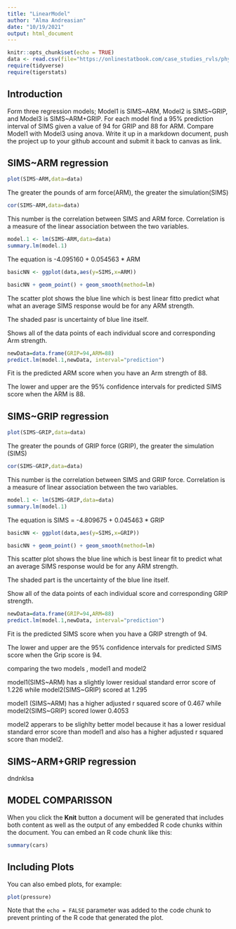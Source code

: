 ```yaml
---
title: "LinearModel"
author: "Alma Andreasian"
date: "10/19/2021"
output: html_document
---
```


```r
knitr::opts_chunk$set(echo = TRUE)
data <- read.csv(file="https://onlinestatbook.com/case_studies_rvls/physical_strength/data.txt",sep="",header=TRUE)
require(tidyverse)
require(tigerstats)
```

## Introduction

Form three regression models; Model1 is SIMS~ARM, Model2 is SIMS~GRIP, and Model3 is SIMS~ARM+GRIP. For each model find a 95% prediction interval of SIMS given a value of 94  for GRIP and 88 for ARM. Compare Model1 with Model3 using anova. Write it up in a markdown document, push the project up to your github account and submit it back to canvas as link. 

## SIMS~ARM regression

```r
plot(SIMS~ARM,data=data)
```

The greater the pounds of arm force(ARM), the greater the simulation(SIMS)


```r
cor(SIMS~ARM,data=data)
```
This number is the correlation between SIMS and ARM force. Correlation is a measure of the linear association between the two variables.


```r
model.1 <- lm(SIMS~ARM,data=data)
summary.lm(model.1)
```

The equation is -4.095160 +  0.054563 * ARM

```r
basicNN <- ggplot(data,aes(y=SIMS,x=ARM))
```

```r
basicNN + geom_point() + geom_smooth(method=lm)
```

The scatter plot shows the blue line which is best linear fitto predict what what an average SIMS response would be for any ARM strength.

The shaded pasr is uncertainty of blue line itself.

Shows all of the data points of each individual score and corresponding Arm strength. 

```r
newData=data.frame(GRIP=94,ARM=88)
predict.lm(model.1,newData, interval="prediction")
```

Fit is the predicted ARM score when you have an Arm strength of 88.

The lower and upper are the 95% confidence intervals for predicted SIMS score when the ARM is 88.

## SIMS~GRIP regression

```r
plot(SIMS~GRIP,data=data)
```
The greater the pounds of GRIP force (GRIP), the greater the simulation (SIMS)

```r
cor(SIMS~GRIP,data=data)
```
 
 This number is the correlation between SIMS and GRIP force. Correlation is a measure of linear association between the two variables.
 
```r
model.1 <- lm(SIMS~GRIP,data=data)
summary.lm(model.1)
```

The equation is SIMS = -4.809675 + 0.045463 * GRIP

```r
basicNN <- ggplot(data,aes(y=SIMS,x=GRIP))
```

```r
basicNN + geom_point() + geom_smooth(method=lm)
``` 

This scatter plot shows the blue line which is best linear fit to predict what an average SIMS response would be for any ARM strength.

The shaded part is the uncertainty of the blue line itself.

Show all of the data points of each individual score and corresponding GRIP strength.

```r
newData=data.frame(GRIP=94,ARM=88)
predict.lm(model.1,newData, interval="prediction")
```

Fit is the predicted SIMS score when you have a GRIP strength of 94.

The lower and upper are the 95% confidence intervals for predicted SIMS score when the Grip score is 94.

comparing the two models , model1 and model2 

model1(SIMS~ARM) has a slightly lower residual standard error score of 1.226 while model2(SIMS~GRIP) scored at 1.295

model1 (SIMS~ARM) has a higher adjusted r squared score of 0.467 while model2(SIMS~GRIP) scored lower 0.4053

model2 apperars to be slighlty better model because it has a  lower residual standard error score than model1 and also has a higher adjusted r squared score than model2.

## SIMS~ARM+GRIP regression

   dndnklsa

## MODEL COMPARISSON

When you click the **Knit** button a document will be generated that includes both content as well as the output of any embedded R code chunks within the document. You can embed an R code chunk like this:

```r
summary(cars)
```

## Including Plots

You can also embed plots, for example:

```r
plot(pressure)
```

Note that the `echo = FALSE` parameter was added to the code chunk to prevent printing of the R code that generated the plot.
